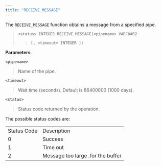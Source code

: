 ```yaml
---
title: "RECEIVE_MESSAGE"
---
```




The `RECEIVE_MESSAGE` function obtains a message from a specified pipe.

> `<status> INTEGER RECEIVE_MESSAGE(<pipename> VARCHAR2`
> 
> > `[, <timeout> INTEGER ])`

**Parameters**

`<pipename>`

> Name of the pipe.

`<timeout>`

> Wait time (seconds). Default is 86400000 (1000 days).

`<status>`

> Status code returned by the operation.

The possible status codes are:

|             |                                   |
| ----------- | --------------------------------- |
| Status Code | Description                       |
| 0           | Success                           |
| 1           | Time out                          |
| 2           | Message too large .for the buffer |

